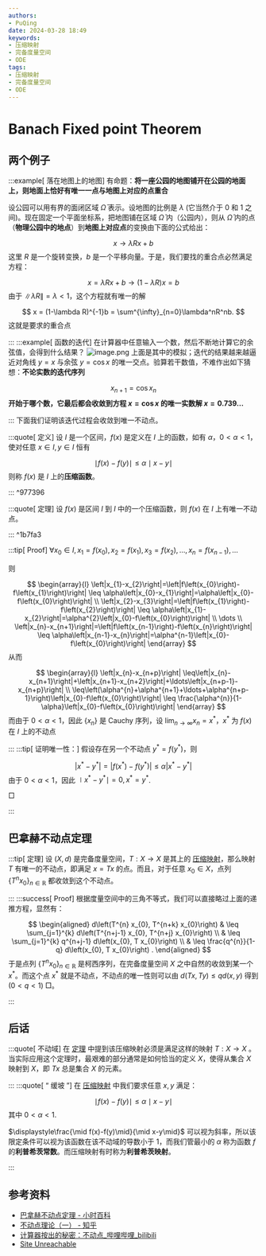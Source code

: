```yaml
---
authors:
- PuQing
date: 2024-03-28 18:49
keywords:
- 压缩映射
- 完备度量空间
- ODE
tags:
- 压缩映射
- 完备度量空间
- ODE
---
```

# Banach Fixed point Theorem

## 两个例子

:::example[ 落在地图上的地图]
有命题：**将一座公园的地图铺开在公园的地面上，则地面上恰好有唯一一点与地图上对应的点重合**

设公园可以用有界的面闭区域 $\bar{\Omega}$ 表示。设地图的比例是 $\lambda$ (它当然介于 0 和 1 之间)。现在固定一个平面坐标系，把地图铺在区域 $\bar{\Omega}$ 内（公园内），则从 $\bar{\Omega}$ 内的点（**物理公园中的地点**）到**地图上对应点**的变换由下面的公式给出：


<!--truncate-->
$$
x \to \lambda Rx+b
$$
这里 $R$ 是一个旋转变换，$b$ 是一个平移向量。于是，我们要找的重合点必然满足方程：

$$
x = \lambda Rx+b \to (1-\lambda R)x=b
$$
由于 $\left \| \lambda R \right \|=\lambda<1$，这个方程就有唯一的解

$$
x = (1-\lambda R)^{-1}b = \sum^{\infty}_{n=0}\lambda^nR^nb.
$$
这就是要求的重合点

:::
:::example[ 函数的迭代]
在计算器中任意输入一个数，然后不断地计算它的余弦值，会得到什么结果？
![image.png](https://images.puqing.work/2024/03/29/66061fb5c7ae4.png)
上面是其中的模拟；迭代的结果越来越逼近对角线 $y=x$ 与余弦 $y=\cos x$ 的唯一交点。验算若干数值，不难作出如下猜想：**不论实数的迭代序列**

$$
x_{n+1} = \cos x_{n}
$$
**开始于哪个数，它最后都会收敛到方程 $x=\cos x$ 的唯一实数解 $x=0.739\dots$**

:::
下面我们证明该迭代过程会收敛到唯一不动点。

:::quote[ 定义]
设 $I$ 是一个区间，$f(x)$ 是定义在 $I$ 上的函数，如有 $\alpha$，$0<\alpha <1$，使对任意 $x \in I,y \in I$ 恒有

$$
\mid f(x)-f(y) \mid \le \alpha\mid x-y\mid
$$
则称 $f(x)$ 是 $I$ 上的**压缩函数**。

:::
^977396

:::quote[ 定理]
设 $f(x)$ 是区间 $I$ 到 $I$ 中的一个压缩函数，则 $f(x)$ 在 $I$ 上有唯一不动点。

:::
^1b7fa3

:::tip[ Proof]
$\forall x_{0} \in I, x_{1}=f\left(x_{0}\right), x_{2}=f\left(x_{1}\right), x_{3}=f\left(x_{2}\right), \ldots, x_{n}=f\left(x_{n-1}\right), \ldots$

则

$$
\begin{array}{l}
\left|x_{1}-x_{2}\right|=\left|f\left(x_{0}\right)-f\left(x_{1}\right)\right| \leq \alpha\left|x_{0}-x_{1}\right|=\alpha\left|x_{0}-f\left(x_{0}\right)\right| \\
\left|x_{2}-x_{3}\right|=\left|f\left(x_{1}\right)-f\left(x_{2}\right)\right| \leq \alpha\left|x_{1}-x_{2}\right|=\alpha^{2}\left|x_{0}-f\left(x_{0}\right)\right| \\
\dots \\
\left|x_{n}-x_{n+1}\right|=\left|f\left(x_{n-1}\right)-f\left(x_{n}\right)\right| \leq \alpha\left|x_{n-1}-x_{n}\right|=\alpha^{n-1}\left|x_{0}-f\left(x_{0}\right)\right|
\end{array}
$$
从而

$$
\begin{array}{l}
\left|x_{n}-x_{n+p}\right| \leq\left|x_{n}-x_{n+1}\right|+\left|x_{n+1}-x_{n+2}\right|+\ldots\left|x_{n+p-1}-x_{n+p}\right| \\
\leq\left(\alpha^{n}+\alpha^{n+1}+\ldots+\alpha^{n+p-1}\right)\left|x_{0}-f\left(x_{0}\right)\right| \leq \frac{\alpha^{n}}{1-\alpha}\left|x_{0}-f\left(x_{0}\right)\right|
\end{array}
$$
而由于 $0<\alpha<1$，因此 $\{x_{n}\}$ 是 Cauchy 序列，设 $\lim_{n \to \infty}x_{n}=x^*$，$x^*$ 为 $f(x)$ 在 $I$ 上的不动点

:::
:::tip[ 证明唯一性：]
假设存在另一个不动点 $y^*=f(y^*)$，则

$$
\left|x^{*}-y^{*}\right|=\left|f\left(x^{*}\right)-f\left(y^{*}\right)\right| \leq \alpha\left|x^{*}-y^{*}\right|
$$
由于 $0<\alpha<1$，因此 $\mid x^*-y^*\mid=0,x^*=y^*$.

$\Box$

:::
## 巴拿赫不动点定理

:::tip[ 定理]
设 $(X,d)$ 是完备度量空间，$T:X \to X$ 是其上的 [压缩映射](./d5b7b998#%5E977396)，那么映射 $T$ 有唯一的不动点，即满足 $x=Tx$ 的点。而且，对于任意 $x_{0} \in X$，点列 $\{T^nx_{0}\}_{n \in \mathbb{R}}$ 都收敛到这个不动点。

:::
:::success[ Proof]
根据度量空间中的三角不等式，我们可以直接略过上面的递推方程，显然有：

$$
\begin{aligned}
d\left(T^{n} x_{0}, T^{n+k} x_{0}\right) & \leq \sum_{j=1}^{k} d\left(T^{n+j-1} x_{0}, T^{n+j} x_{0}\right) \\
& \leq \sum_{j=1}^{k} q^{n+j-1} d\left(x_{0}, T x_{0}\right) \\
& \leq \frac{q^{n}}{1-q} d\left(x_{0}, T x_{0}\right) .
\end{aligned}
$$
于是点列 $\{T^nx_{0}\}_{n \in \mathbb{R}}$ 是柯西序列，在完备度量空间 $X$ 之中自然的收敛到某一个 $x^*$。而这个点 $x^*$ 就是不动点，不动点的唯一性则可以由 $d(Tx,Ty)\le qd(x,y)$ 得到 ($0<q<1$) $\Box$。

:::
## 后话

:::quote[ 不动域]
在 [定理](./d5b7b998#%5E1b7fa3) 中提到该压缩映射必须是满足这样的映射 $T:X\to X$ 。当实际应用这个定理时，最艰难的部分通常是如何恰当的定义 $X$，使得从集合 $X$ 映射到 $X$，即 $Tx$ 总是集合 $X$ 的元素。

:::
:::quote[ “ 缓坡 ”]
在 [压缩映射](./d5b7b998#%5E977396) 中我们要求任意 $x,y$ 满足：

$$
\mid f(x)-f(y) \mid \le \alpha\mid x-y\mid
$$
其中 $0<\alpha<1$.

$\displaystyle\frac{\mid f(x)-f(y)\mid}{\mid x-y\mid}$ 可以视为斜率，所以该限定条件可以视为该函数在该不动域的导数小于 1，而我们管最小的 $\alpha$ 称为函数 $f$ 的**利普希茨常数**。而压缩映射有时称为**利普希茨映射**。

:::
## 参考资料

- [巴拿赫不动点定理 - 小时百科](https://wuli.wiki/online/ConMap.html)
- [不动点理论（一） - 知乎](https://zhuanlan.zhihu.com/p/641491255)
- [计算器按出的秘密：不动点_哔哩哔哩_bilibili](https://www.bilibili.com/video/BV1bD4y1Q7wY/?spm_id_from=333.788.recommend_more_video.6&amp;vd_source=5890eec9b2a60d9ae9a403fd2aad7881)
- [Site Unreachable](https://zh.wikipedia.org/zh-cn/%E5%B7%B4%E6%8B%BF%E8%B5%AB%E4%B8%8D%E5%8A%A8%E7%82%B9%E5%AE%9A%E7%90%86)
